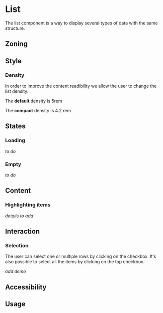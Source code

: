 
<Meta title="Components/List/List"/>

<FigmaLink href="https://www.figma.com/file/YOFfHsT7Gf3FUUm74i4thw/List?node-id=700%3A75639" />

# List

The list component is a way to display several types of data with the same structure.

## Zoning

<FigmaImage
	src="https://www.figma.com/file/qc8oUSyVJM67gSsbTShftt/%F0%9F%93%90-Zoning?node-id=554%3A66"
	alt="List - zoning"
/>

## Style

### Density

In order to improve the content readibility we allow the user to change the list density. 

The **default** density is 5rem 

<FigmaImage
	src="https://www.figma.com/file/YOFfHsT7Gf3FUUm74i4thw/List?node-id=691%3A75433"
	alt="list default density"
/>

The **compact** density is 4.2 rem 

<FigmaImage
	src="https://www.figma.com/file/YOFfHsT7Gf3FUUm74i4thw/List?node-id=691%3A75437"
	alt="list compact density"
/>

## States

### Loading

_to do_

### Empty 

_to do_


## Content



### Highlighting items

_details to add_

<FigmaImage
	src="https://www.figma.com/file/YOFfHsT7Gf3FUUm74i4thw/List?node-id=788%3A18132"
	alt="Highlight new items - Default"
/>


## Interaction

### Selection

The user can select one or multiple rows by clicking on the checkbox. It's also possible to select all the items by clicking on the top checkbox.

_add demo_

## Accessibility

## Usage

